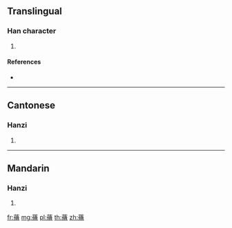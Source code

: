 {{character info/new}}
==Translingual==

===Han character===
{{Han char|rn=140|rad=艸|as=11|sn=17|four=44227|canj=TOLB}}

# {{defn|Han|sort=艸11}}

====References====
* {{Han ref|kx=1052.070|dkj=31713|dj=1514.200|hdz=53265.020|uh=84E8|ud=34024|bh=E774|bd=59252}}

----

==Cantonese==

===Hanzi===
{{yue-hanzi|jyut=sau1|y=sau1}}

# {{defn|lang=yue|sort=艸11}}

----

==Mandarin==

===Hanzi===
{{cmn-hanzi|pin=[[tiāo]] ([[tiao1]]), [[tiáo]] ([[tiao2]])|wg=t'iao<sup>1</sup>, t'iao<sup>2</sup>}}

# {{defn|lang=cmn|sort=艸11}}

[[fr:蓨]]
[[mg:蓨]]
[[pl:蓨]]
[[th:蓨]]
[[zh:蓨]]